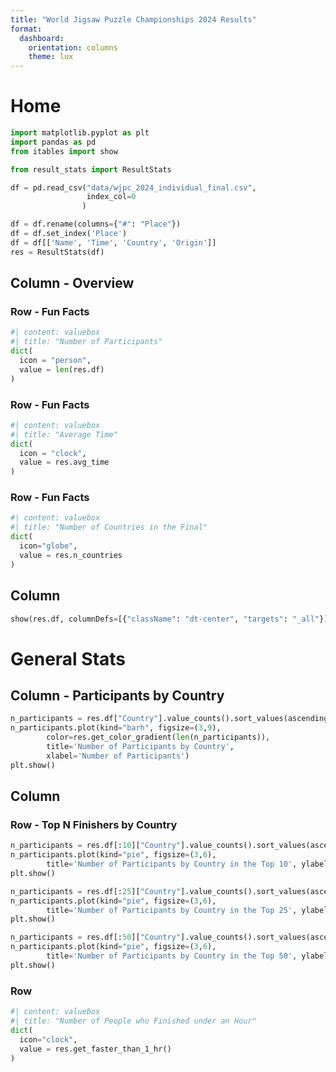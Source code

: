 ```yaml
---
title: "World Jigsaw Puzzle Championships 2024 Results"
format: 
  dashboard:
    orientation: columns
    theme: lux
---
```


# Home
```python
import matplotlib.pyplot as plt
import pandas as pd
from itables import show

from result_stats import ResultStats

df = pd.read_csv("data/wjpc_2024_individual_final.csv", 
                 index_col=0
                )

df = df.rename(columns={"#": "Place"})
df = df.set_index('Place')
df = df[['Name', 'Time', 'Country', 'Origin']]
res = ResultStats(df)
```

## Column - Overview {width=40%}

### Row - Fun Facts{height=25%}
```python
#| content: valuebox
#| title: "Number of Participants"
dict(
  icon = "person",
  value = len(res.df)
)
```

### Row - Fun Facts{height=25%}

```python
#| content: valuebox
#| title: "Average Time"
dict(
  icon = "clock",
  value = res.avg_time
)
```

### Row - Fun Facts{height=25%}

```python
#| content: valuebox
#| title: "Number of Countries in the Final"
dict(
  icon="globe",
  value = res.n_countries
)
```

## Column {width=60%}
```python
show(res.df, columnDefs=[{"className": "dt-center", "targets": "_all"}])
```

# General Stats

## Column - Participants by Country {width=50%}

```python
n_participants = res.df["Country"].value_counts().sort_values(ascending=True)
n_participants.plot(kind="barh", figsize=(3,9),
		color=res.get_color_gradient(len(n_participants)),
		title='Number of Participants by Country', 
		xlabel='Number of Participants')
plt.show()
```

## Column {width=50%}

### Row - Top N Finishers by Country {height=50% .tabset}
::: {.card title="Top 10"}

```python
n_participants = res.df[:10]["Country"].value_counts().sort_values(ascending=True)
n_participants.plot(kind="pie", figsize=(3,6),
		title='Number of Participants by Country in the Top 10', ylabel="")
plt.show()
```
:::
::: {.card title="Top 25"}

```python
n_participants = res.df[:25]["Country"].value_counts().sort_values(ascending=True)
n_participants.plot(kind="pie", figsize=(3,6),
		title='Number of Participants by Country in the Top 25', ylabel="", startangle=135)
plt.show()
```
:::

::: {.card title="Top 50"}

```python
n_participants = res.df[:50]["Country"].value_counts().sort_values(ascending=True)
n_participants.plot(kind="pie", figsize=(3,6),
		title='Number of Participants by Country in the Top 50', ylabel="", startangle=135)
plt.show()
```
:::

### Row  {height=50%}

```python
#| content: valuebox
#| title: "Number of People who Finished under an Hour"
dict(
  icon="clock",
  value = res.get_faster_than_1_hr()
)
```